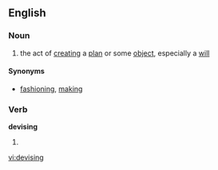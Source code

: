 ==English==

===Noun===
{{en-noun|-}}
# the act of [[creating]] a [[plan]] or some [[object]], especially a [[will]]

====Synonyms====
* [[fashioning]], [[making]]

===Verb===
'''devising'''

# {{present participle of|[[devise]]}}

[[vi:devising]]
